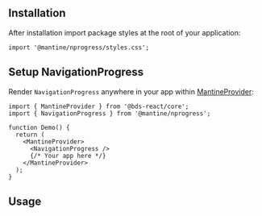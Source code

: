 

## Installation

<InstallScript packages="@mantine/nprogress" />

After installation import package styles at the root of your application:

```tsx
import '@mantine/nprogress/styles.css';
```

## Setup NavigationProgress

Render `NavigationProgress` anywhere in your app within [MantineProvider](/theming/mantine-provider/):

```tsx
import { MantineProvider } from '@bds-react/core';
import { NavigationProgress } from '@mantine/nprogress';

function Demo() {
  return (
    <MantineProvider>
      <NavigationProgress />
      {/* Your app here */}
    </MantineProvider>
  );
}
```

## Usage

<Demo data={NprogressDemos.usage} />
